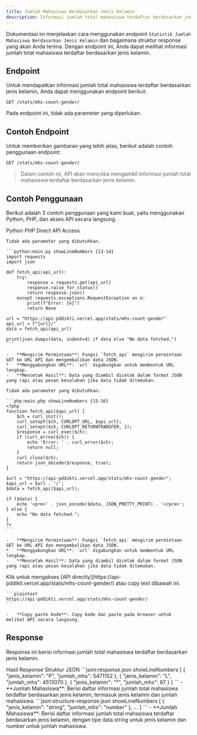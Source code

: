 ```yaml
---
title: Jumlah Mahasiswa Berdasarkan Jenis Kelamin
description: Informasi jumlah total mahasiswa terdaftar berdasarkan jenis kelamin.
---
```


Dokumentasi ini menjelaskan cara menggunakan endpoint `Statistik Jumlah Mahasiswa Berdasarkan Jenis Kelamin` dan bagaimana struktur response yang akan Anda terima. Dengan endpoint ini, Anda dapat melihat informasi jumlah total mahasiswa terdaftar berdasarkan jenis kelamin.

## Endpoint

Untuk mendapatkan informasi jumlah total mahasiswa terdaftar berdasarkan jenis kelamin, Anda dapat menggunakan endpoint berikut:

```plaintext
GET /stats/mhs-count-gender/
```

Pada endpoint ini, tidak ada parameter yang diperlukan.

## Contoh Endpoint

Untuk memberikan gambaran yang lebih jelas, berikut adalah contoh penggunaan endpoint:

```plaintext
GET /stats/mhs-count-gender/
```

> Dalam contoh ini, API akan mencoba mengambil informasi jumlah total mahasiswa terdaftar berdasarkan jenis kelamin.

## Contoh Penggunaan

Berikut adalah 3 contoh penggunaan yang kami buat, yaitu menggunakan Python, PHP, dan akses API secara langsung.

<Tabs defaultValue="python" className="pt-5 pb-1">
  <TabsList>
    <TabsTrigger value="python">Python</TabsTrigger>
    <TabsTrigger value="php">PHP</TabsTrigger>
    <TabsTrigger value="direct">Direct API Access</TabsTrigger>
  </TabsList>
  <TabsContent value="python">

    Tidak ada parameter yang dibutuhkan.

    ```python:main.py showLineNumbers {13-14}
    import requests
    import json

    def fetch_api(api_url):
        try:
            response = requests.get(api_url)
            response.raise_for_status()
            return response.json()
        except requests.exceptions.RequestException as e:
            print(f"Error: {e}")
            return None

    url = "https://api-pddikti.vercel.app/stats/mhs-count-gender"
    api_url = f"{url}/"
    data = fetch_api(api_url)

    print(json.dumps(data, indent=4) if data else "No data fetched.")
    ```

    -   **Mengirim Permintaan**: Fungsi `fetch_api` mengirim permintaan GET ke URL API dan mengembalikan data JSON.
    *   **Menggabungkan URL**: `url` digabungkan untuk membentuk URL lengkap.
    -   **Mencetak Hasil**: Data yang diambil dicetak dalam format JSON yang rapi atau pesan kesalahan jika data tidak ditemukan.
  </TabsContent>
  <TabsContent value="php">

    Tidak ada parameter yang dibutuhkan.

    ```php:main.php showLineNumbers {15-16}
    <?php
    function fetch_api($api_url) {
        $ch = curl_init();
        curl_setopt($ch, CURLOPT_URL, $api_url);
        curl_setopt($ch, CURLOPT_RETURNTRANSFER, 1);
        $response = curl_exec($ch);
        if (curl_errno($ch)) {
            echo 'Error: ' . curl_error($ch);
            return null;
        }
        curl_close($ch);
        return json_decode($response, true);
    }

    $url = "https://api-pddikti.vercel.app/stats/mhs-count-gender";
    $api_url = $url . '/';
    $data = fetch_api($api_url);

    if ($data) {
        echo '<pre>' . json_encode($data, JSON_PRETTY_PRINT) . '</pre>';
    } else {
        echo "No data fetched.";
    }
    ?>
    ```

    -   **Mengirim Permintaan**: Fungsi `fetch_api` mengirim permintaan GET ke URL API dan mengembalikan data JSON.
    *   **Menggabungkan URL**: `url` digabungkan untuk membentuk URL lengkap.
    -   **Mencetak Hasil**: Data yang diambil dicetak dalam format JSON yang rapi atau pesan kesalahan jika data tidak ditemukan.
  </TabsContent>
  <TabsContent value="direct">
    Klik untuk mengakses [API directly](https://api-pddikti.vercel.app/stats/mhs-count-gender/) atau copy text dibawah ini.

    ```plaintext
    https://api-pddikti.vercel.app/stats/mhs-count-gender/
    ```

    -   **Copy paste kode**: Copy kode dan paste pada browser untuk melihat API secara langsung.
  </TabsContent>
</Tabs>

## Response

Response ini berisi informasi jumlah total mahasiswa terdaftar berdasarkan jenis kelamin.

<Tabs defaultValue="hasil" className="pt-5 pb-1">
  <TabsList>
    <TabsTrigger value="hasil">Hasil Response</TabsTrigger>
    <TabsTrigger value="struktur">Struktur JSON</TabsTrigger>
  </TabsList>
  <TabsContent value="hasil">
    ```json:response.json showLineNumbers
    [
        {
            "jenis_kelamin": "P",
            "jumlah_mhs": 5471152
        },
        {
            "jenis_kelamin": "L",
            "jumlah_mhs": 4513070
        },
        {
            "jenis_kelamin": "*",
            "jumlah_mhs": 67
        }
    ]
    ```
    -   **Jumlah Mahasiswa**: Berisi daftar informasi jumlah total mahasiswa terdaftar berdasarkan jenis kelamin, termasuk jenis kelamin dan jumlah mahasiswa.
  </TabsContent>
  <TabsContent value="struktur">
    ```json:structure-response.json showLineNumbers
    [
        {
            "jenis_kelamin": "string",
            "jumlah_mhs": "number"
        },
        ...
    ]
    ```
    -   **Jumlah Mahasiswa**: Berisi daftar informasi jumlah total mahasiswa terdaftar berdasarkan jenis kelamin, dengan tipe data string untuk jenis kelamin dan number untuk jumlah mahasiswa.
  </TabsContent>
</Tabs>

